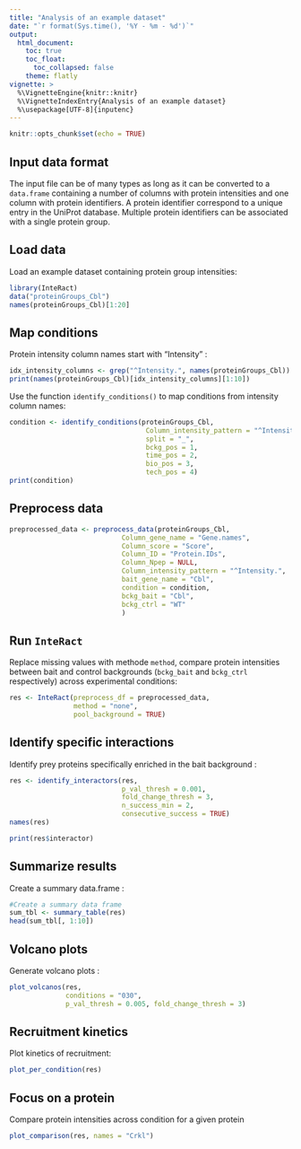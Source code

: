 ```yaml
---
title: "Analysis of an example dataset"
date: "`r format(Sys.time(), '%Y - %m - %d')`"
output: 
  html_document:
    toc: true
    toc_float:
      toc_collapsed: false
    theme: flatly
vignette: >
  %\VignetteEngine{knitr::knitr}
  %\VignetteIndexEntry{Analysis of an example dataset}
  %\usepackage[UTF-8]{inputenc}
---
```


```r
knitr::opts_chunk$set(echo = TRUE)
```

## Input data format

The input file can be of many types as long as it can be converted to a `data.frame` containing a number of columns with protein intensities and one column with protein identifiers. A protein identifier correspond to a unique entry in the UniProt database. Multiple protein identifiers can be associated with a single protein group.

## Load data
Load an example dataset containing protein group intensities:

```r
library(InteRact)
data("proteinGroups_Cbl")
names(proteinGroups_Cbl)[1:20]
```

## Map conditions

Protein intensity column names start with "Intensity" :

```r
idx_intensity_columns <- grep("^Intensity.", names(proteinGroups_Cbl))
print(names(proteinGroups_Cbl)[idx_intensity_columns][1:10])
```

Use the function `identify_conditions()` to map conditions from intensity column names:

```r
condition <- identify_conditions(proteinGroups_Cbl,
                                  Column_intensity_pattern = "^Intensity.",
                                  split = "_", 
                                  bckg_pos = 1,
                                  time_pos = 2,
                                  bio_pos = 3,
                                  tech_pos = 4)
print(condition)
```

## Preprocess data


```r

preprocessed_data <- preprocess_data(proteinGroups_Cbl,
                            Column_gene_name = "Gene.names",
                            Column_score = "Score",
                            Column_ID = "Protein.IDs",
                            Column_Npep = NULL,
                            Column_intensity_pattern = "^Intensity.",
                            bait_gene_name = "Cbl",
                            condition = condition,
                            bckg_bait = "Cbl",
                            bckg_ctrl = "WT"
                            )

```

## Run `InteRact`

Replace missing values with methode `method`, compare protein intensities between bait and control backgrounds (`bckg_bait` and `bckg_ctrl` respectively) across experimental conditions:

```r
res <- InteRact(preprocess_df = preprocessed_data, 
                method = "none",
                pool_background = TRUE)
```

## Identify specific interactions

Identify prey proteins specifically enriched in the bait background :
```r
res <- identify_interactors(res, 
                            p_val_thresh = 0.001, 
                            fold_change_thresh = 3, 
                            n_success_min = 2, 
                            consecutive_success = TRUE)
names(res)
```

```r
print(res$interactor)
```

## Summarize results

Create a summary data.frame :
```r
#Create a summary data frame
sum_tbl <- summary_table(res)
head(sum_tbl[, 1:10])
```

## Volcano plots

Generate volcano plots :
```r
plot_volcanos(res, 
              conditions = "030", 
              p_val_thresh = 0.005, fold_change_thresh = 3)

```


## Recruitment kinetics

Plot kinetics of recruitment:
```r
plot_per_condition(res)
```


## Focus on a protein

Compare protein intensities across condition for a given protein
```r
plot_comparison(res, names = "Crkl")
```